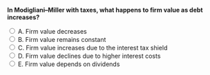::: {.question-block}

<form onsubmit="event.preventDefault(); checkAnswer('module8_mcq_q71')" data-correct-answer="C">
<strong style="display: block;">In Modigliani–Miller with taxes, what happens to firm value as debt increases?</strong>

<label><input type="radio" name="module8_mcq_q71" value="A"> A. Firm value decreases</label><br>
<label><input type="radio" name="module8_mcq_q71" value="B"> B. Firm value remains constant</label><br>
<label><input type="radio" name="module8_mcq_q71" value="C"> C. Firm value increases due to the interest tax shield</label><br>
<label><input type="radio" name="module8_mcq_q71" value="D"> D. Firm value declines due to higher interest costs</label><br>
<label><input type="radio" name="module8_mcq_q71" value="E"> E. Firm value depends on dividends</label><br>
</form>

<div id="feedback-module8_mcq_q71" class="feedback" data-status="" style="display:none;">
✅ Correct: C. With taxes, debt adds value because interest is deductible, increasing firm value by the present value of tax shields.
</div>

:::
